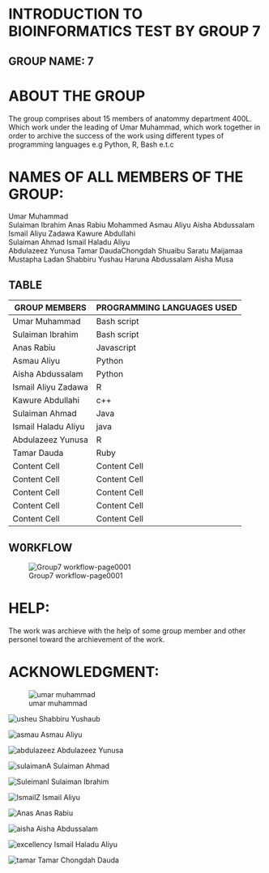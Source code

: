 # INTRODUCTION TO BIOINFORMATICS TEST BY GROUP 7

## GROUP NAME: 7

# ABOUT THE GROUP

The group comprises  about 15 members of anatommy department 400L. Which work under the leading of Umar Muhammad, which work together in order to archive the success of the work using different types of programming languages e.g Python, R, Bash e.t.c

# NAMES OF ALL MEMBERS OF THE GROUP:

Umar Muhammad  
Sulaiman Ibrahim
Anas Rabiu Mohammed
Asmau Aliyu 
Aisha Abdussalam  
Ismail Aliyu Zadawa 
Kawure Abdullahi  
Sulaiman Ahmad 
Ismail Haladu Aliyu  
Abdulazeez Yunusa
Tamar DaudaChongdah
Shuaibu Saratu
Maijamaa Mustapha Ladan
Shabbiru Yushau Haruna
Abdussalam Aisha Musa

## TABLE
| GROUP MEMBERS  | PROGRAMMING LANGUAGES USED |
| ------------- | ------------- |
| Umar Muhammad  | Bash script  |
| Sulaiman Ibrahim  |Bash script  |
| Anas Rabiu  | Javascript |
| Asmau Aliyu  | Python |
| Aisha Abdussalam  | Python  |
| Ismail Aliyu Zadawa  | R  |
| Kawure Abdullahi  | c++|
| Sulaiman Ahmad  | Java  |
| Ismail Haladu Aliyu  | java  |
| Abdulazeez Yunusa | R  |
| Tamar Dauda  | Ruby  |
| Content Cell  | Content Cell  |
| Content Cell  | Content Cell  |
| Content Cell  | Content Cell  |
| Content Cell  | Content Cell  |
| Content Cell  | Content Cell  |

## W0RKFLOW

![Group7 workflow-page0001](https://user-images.githubusercontent.com/94013467/143781333-e48d7cd0-2a44-4a0d-abad-e9a8a5d2e355.jpg)

# HELP: 

The work was archieve with the help of some group member and other personel toward the archievement of the work.

# ACKNOWLEDGMENT:



![umar muhammad](https://user-images.githubusercontent.com/94013467/143778187-ef5ead71-0414-4f9a-a954-c3ce6d381002.jpg)

![usheu](https://user-images.githubusercontent.com/94013467/143778171-7f296f11-da99-436a-a982-99c314ffbfdf.jpg)
Shabbiru Yushaub 

![asmau](https://user-images.githubusercontent.com/94013467/143778173-da60df0b-991e-441c-a1fc-ea6d538b6233.jpg)
Asmau Aliyu

![abdulazeez](https://user-images.githubusercontent.com/94013467/143778174-4d03a1b3-026c-4f76-9035-048c16996e07.jpg)
Abdulazeez Yunusa

![sulaimanA](https://user-images.githubusercontent.com/94013467/143778175-35273d7a-3cb0-49d6-9223-1934552c2997.jpg)
Sulaiman Ahmad

![SuleimanI](https://user-images.githubusercontent.com/94013467/143778177-bd565511-8cef-4c03-95a7-cb35b04aabf2.jpg)
Sulaiman Ibrahim

![IsmailZ](https://user-images.githubusercontent.com/94013467/143778179-e4e1571c-da1b-4918-a497-25c9fc067d4d.jpg)
Ismail Aliyu

![Anas](https://user-images.githubusercontent.com/94013467/143778182-6fa4b54e-fef9-4a48-b302-c97514ada97b.jpg)
Anas Rabiu

![aisha](https://user-images.githubusercontent.com/94013467/143778183-13136e63-af5c-4de3-9880-4d15763cdc0a.jpg)
Aisha Abdussalam

![excellency](https://user-images.githubusercontent.com/94013467/143778184-970f025d-8173-4028-8ef0-c6f39f7343f6.jpg)
Ismail Haladu Aliyu

![tamar](https://user-images.githubusercontent.com/94013467/143778186-e18ae284-7110-408c-88c8-5a820c17193b.jpg)
Tamar  Chongdah Dauda



